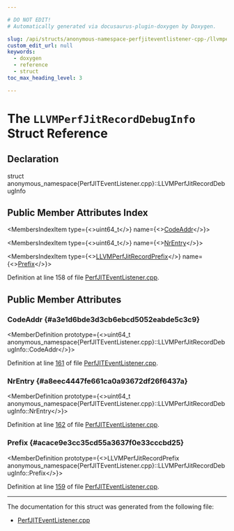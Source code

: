```yaml
---

# DO NOT EDIT!
# Automatically generated via docusaurus-plugin-doxygen by Doxygen.

slug: /api/structs/anonymous-namespace-perfjiteventlistener-cpp-/llvmperfjitrecorddebuginfo
custom_edit_url: null
keywords:
  - doxygen
  - reference
  - struct
toc_max_heading_level: 3

---
```





# The `LLVMPerfJitRecordDebugInfo` Struct Reference

<DoxygenPage pluginConfig={pluginConfig}>



## Declaration

<CodeBlock>struct anonymous_namespace{PerfJITEventListener.cpp}::LLVMPerfJitRecordDebugInfo</CodeBlock>

## Public Member Attributes Index

<MembersIndex>

<MembersIndexItem
  type={<>uint64&#95;t</>}
  name={<><a href="#a3e1d6bde3d3cb6ebcd5052eabde5c3c9">CodeAddr</a></>}>
</MembersIndexItem>

<MembersIndexItem
  type={<>uint64&#95;t</>}
  name={<><a href="#a8eec4447fe661ca0a93672df26f6437a">NrEntry</a></>}>
</MembersIndexItem>

<MembersIndexItem
  type={<><a href="/docs/api/structs/anonymous-namespace-perfjiteventlistener-cpp-/llvmperfjitrecordprefix">LLVMPerfJitRecordPrefix</a></>}
  name={<><a href="#acace9e3cc35cd55a3637f0e33cccbd25">Prefix</a></>}>
</MembersIndexItem>

</MembersIndex>


Definition at line 158 of file <a href="/docs/api/files/lib/lib/executionengine/lib/executionengine/perfjitevents/perfjiteventlistener-cpp">PerfJITEventListener.cpp</a>.

<SectionDefinition>

## Public Member Attributes

### CodeAddr {#a3e1d6bde3d3cb6ebcd5052eabde5c3c9}

<MemberDefinition
  prototype={<>uint64&#95;t anonymous&#95;namespace&#123;PerfJITEventListener.cpp&#125;::LLVMPerfJitRecordDebugInfo::CodeAddr</>}>

Definition at line <a href="/docs/api/files/lib/lib/executionengine/lib/executionengine/perfjitevents/perfjiteventlistener-cpp/#l00161">161</a> of file <a href="/docs/api/files/lib/lib/executionengine/lib/executionengine/perfjitevents/perfjiteventlistener-cpp">PerfJITEventListener.cpp</a>.
</MemberDefinition>

### NrEntry {#a8eec4447fe661ca0a93672df26f6437a}

<MemberDefinition
  prototype={<>uint64&#95;t anonymous&#95;namespace&#123;PerfJITEventListener.cpp&#125;::LLVMPerfJitRecordDebugInfo::NrEntry</>}>

Definition at line <a href="/docs/api/files/lib/lib/executionengine/lib/executionengine/perfjitevents/perfjiteventlistener-cpp/#l00162">162</a> of file <a href="/docs/api/files/lib/lib/executionengine/lib/executionengine/perfjitevents/perfjiteventlistener-cpp">PerfJITEventListener.cpp</a>.
</MemberDefinition>

### Prefix {#acace9e3cc35cd55a3637f0e33cccbd25}

<MemberDefinition
  prototype={<>LLVMPerfJitRecordPrefix anonymous&#95;namespace&#123;PerfJITEventListener.cpp&#125;::LLVMPerfJitRecordDebugInfo::Prefix</>}>

Definition at line <a href="/docs/api/files/lib/lib/executionengine/lib/executionengine/perfjitevents/perfjiteventlistener-cpp/#l00159">159</a> of file <a href="/docs/api/files/lib/lib/executionengine/lib/executionengine/perfjitevents/perfjiteventlistener-cpp">PerfJITEventListener.cpp</a>.
</MemberDefinition>

</SectionDefinition>

<hr/>

The documentation for this struct was generated from the following file:

<ul>
<li><a href="/docs/api/files/lib/lib/executionengine/lib/executionengine/perfjitevents/perfjiteventlistener-cpp">PerfJITEventListener.cpp</a></li>
</ul>

</DoxygenPage>
